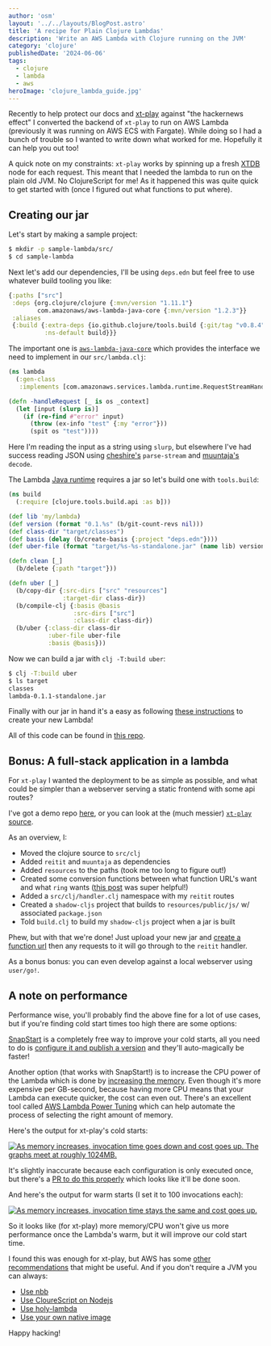 ```yaml
---
author: 'osm'
layout: '../../layouts/BlogPost.astro'
title: 'A recipe for Plain Clojure Lambdas'
description: 'Write an AWS Lambda with Clojure running on the JVM'
category: 'clojure'
publishedDate: '2024-06-06'
tags:
  - clojure
  - lambda
  - aws
heroImage: 'clojure_lambda_guide.jpg'
---
```



Recently to help protect our docs and [xt-play](https://play.xtdb.com) against
"the hackernews effect" I converted the backend of `xt-play` to run on AWS
Lambda (previously it was running on AWS ECS with Fargate). While doing so I
had a bunch of trouble so I wanted to write down what worked for me. Hopefully
it can help you out too!

A quick note on my constraints: `xt-play` works by spinning up a fresh [XTDB](https://xtdb.com)
node for each request. This meant that I needed the lambda to run on the plain
old JVM. No ClojureScript for me! As it happened this was quite quick to get
started with (once I figured out what functions to put where).



## Creating our jar

Let's start by making a sample project:

```sh
$ mkdir -p sample-lambda/src/
$ cd sample-lambda
```

Next let's add our dependencies, I'll be using `deps.edn` but feel free to use
whatever build tooling you like:
```clojure
{:paths ["src"]
 :deps {org.clojure/clojure {:mvn/version "1.11.1"}
        com.amazonaws/aws-lambda-java-core {:mvn/version "1.2.3"}}
 :aliases
 {:build {:extra-deps {io.github.clojure/tools.build {:git/tag "v0.8.4" :git/sha "8c3cd69"}}
          :ns-default build}}}
```

The important one is [`aws-lambda-java-core`](https://mvnrepository.com/artifact/com.amazonaws/aws-lambda-java-core)
which provides the interface we need to implement in our `src/lambda.clj`:
```clojure
(ns lambda
  (:gen-class
   :implements [com.amazonaws.services.lambda.runtime.RequestStreamHandler]))

(defn -handleRequest [_ is os _context]
  (let [input (slurp is)]
    (if (re-find #"error" input)
      (throw (ex-info "test" {:my "error"}))
      (spit os "test"))))
```

Here I'm reading the input as a string using `slurp`, but elsewhere I've had
success reading JSON using [cheshire's](https://github.com/dakrone/cheshire)
`parse-stream` and [muuntaja's](https://github.com/metosin/muuntaja) `decode`.

The Lambda [Java runtime](https://docs.aws.amazon.com/lambda/latest/dg/lambda-java.html)
requires a jar so let's build one with `tools.build`:
```clojure
(ns build
  (:require [clojure.tools.build.api :as b]))

(def lib 'my/lambda)
(def version (format "0.1.%s" (b/git-count-revs nil)))
(def class-dir "target/classes")
(def basis (delay (b/create-basis {:project "deps.edn"})))
(def uber-file (format "target/%s-%s-standalone.jar" (name lib) version))

(defn clean [_]
  (b/delete {:path "target"}))

(defn uber [_]
  (b/copy-dir {:src-dirs ["src" "resources"]
               :target-dir class-dir})
  (b/compile-clj {:basis @basis
                  :src-dirs ["src"]
                  :class-dir class-dir})
  (b/uber {:class-dir class-dir
           :uber-file uber-file
           :basis @basis}))
```

Now we can build a jar with `clj -T:build uber`:

```sh
$ clj -T:build uber
$ ls target
classes
lambda-0.1.1-standalone.jar
```

Finally with our jar in hand it's a easy as following [these instructions](https://docs.aws.amazon.com/lambda/latest/dg/java-package.html#java-package-console)
to create your new Lambda!

All of this code can be found in [this repo](https://github.com/juxt/plain-clojure-lambda).



## Bonus: A full-stack application in a lambda

For `xt-play` I wanted the deployment to be as simple as possible, and what could
be simpler than a webserver serving a static frontend with some api routes?

I've got a demo repo [here](https://github.com/juxt/plain-clojure-lambda/tree/reitit-function-url),
or you can look at the (much messier) [`xt-play` source](https://github.com/xtdb/xt-fiddle/tree/4257436e744838c714be33c28ec053875e3fae83).

As an overview, I:
- Moved the clojure source to `src/clj`
- Added `reitit` and `muuntaja` as dependencies
- Added `resources` to the paths (took me too long to figure out!)
- Created some conversion functions between what function URL's want and what `ring` wants ([this post](https://sideshowcoder.com/2018/05/11/clojure-ring-api-gateway-lambda/) was super helpful!)
- Added a `src/clj/handler.clj` namespace with my `reitit` routes
- Created a `shadow-cljs` project that builds to `resources/public/js/` w/ associated `package.json`
- Told `build.clj` to build my `shadow-cljs` project when a jar is built

Phew, but with that we're done!
Just upload your new jar and [create a function url](https://docs.aws.amazon.com/lambda/latest/dg/urls-configuration.html#create-url-console)
then any requests to it will go through to the `reitit` handler.

As a bonus bonus: you can even develop against a local webserver using `user/go!`.



## A note on performance

Performance wise, you'll probably find the above fine for a lot of use cases,
but if you're finding cold start times too high there are some options:

[SnapStart](https://docs.aws.amazon.com/lambda/latest/dg/snapstart.html)
is a completely free way to improve your cold starts, all you need to do is
[configure it and publish a version](https://docs.aws.amazon.com/lambda/latest/dg/snapstart-activate.html)
and they'll auto-magically be faster!

Another option (that works with SnapStart!) is to increase the CPU power of the
Lambda which is done by [increasing the memory](https://docs.aws.amazon.com/lambda/latest/operatorguide/computing-power.html).
Even though it's more expensive per GB-second, because having more CPU means
that your Lambda can execute quicker, the cost can even out. There's an
excellent tool called [AWS Lambda Power Tuning](https://docs.aws.amazon.com/lambda/latest/operatorguide/profile-functions.html)
which can help automate the process of selecting the right amount of memory.

Here's the output for xt-play's cold starts:


<a target="_blank" href="https://lambda-power-tuning.show/#AAEAAgAEAAYACMAL;AKCARQCA00QA4IxEAMCIRAAAJUQAwGpE;+wORN4NzbjeZ0543jEPnN5kGujfSXEI4">
  <Image alt='As memory increases, invocation time goes down and cost goes up. The graphs meet at roughly 1024MB.' src={cold} />
</a>

It's slightly inaccurate because each configuration is only executed once, but
there's a [PR to do this properly](https://github.com/alexcasalboni/aws-lambda-power-tuning/pull/206)
which looks like it'll be done soon.

And here's the output for warm starts (I set it to 100 invocations each):


<a target="_blank" href="https://lambda-power-tuning.show/#AAEAAgAEAAYACMAL;AABAQImIWEBVVWVAAABQQHd3V0C8u1tA;Y3dYMpdPEDOXT5AzY3fYM5dPEDTm9FM0">
  <Image alt='As memory increases, invocation time stays the same and cost goes up.' src={warm} />
</a>

So it looks like (for xt-play) more memory/CPU won't give us more performance
once the Lambda's warm, but it will improve our cold start time.

I found this was enough for xt-play, but AWS has some [other recommendations](https://docs.aws.amazon.com/lambda/latest/operatorguide/perf-optimize.html)
that might be useful. And if you don't require a JVM you can always:
- [Use nbb](https://www.juxt.pro/blog/nbb-lambda/)
- [Use CloureScript on Nodejs](http://www.cesarolea.com/posts/writing-aws-lambdas-with-shadow-cljs/)
- [Use holy-lambda](https://github.com/FieryCod/holy-lambda)
- [Use your own native image](https://github.com/cnuernber/cljs-lambda-gateway-example)

Happy hacking!
